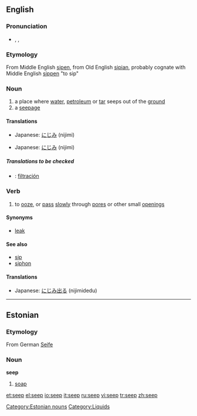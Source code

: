 {{wikipedia}}
==English==

===Pronunciation===
*{{enPR|sēp}}, {{IPA|/siːp/}}, {{SAMPA|/si:p/}}
*:{{rhymes|iːp}}

===Etymology===
From Middle English [[sipen]], from Old English [[sipian]], probably cognate with Middle English [[sippen]] "to sip"

===Noun===
{{en-noun}}
#a place where [[water]], [[petroleum]] or [[tar]] seeps out of the [[ground]]
#a [[seepage]]

====Translations====
{{trans-top|a place where water seeps out of the ground}}
{{trans-mid}}
*Japanese: [[にじみ]] (nijimi)
{{trans-bottom}}

{{trans-top|a seepage}}
{{trans-mid}}
*Japanese: [[にじみ]] (nijimi)
{{trans-bottom}}

=====Translations to be checked=====
<!--Remove this section once all of the translations below have been moved into the tables above.-->
{{checktrans}}
*{{ttbc|Spanish}}: [[filtración]]

===Verb===
{{en-verb}}
# to [[ooze]], or [[pass]] [[slowly]] through [[pore]]s or other small [[opening]]s

====Synonyms====
*[[leak]]

====See also====
*[[sip]]
*[[siphon]]

====Translations====
{{trans-top|to ooze through pores}}
{{trans-mid}}
*Japanese: [[にじみ出る]] (nijimidedu)
{{trans-bottom}}


----

==Estonian==

===Etymology===
From German [[Seife]]

===Noun===
'''seep'''
# [[soap]]

[[Category:Estonian nouns]]
[[Category:Liquids]]

[[et:seep]]
[[el:seep]]
[[io:seep]]
[[it:seep]]
[[ru:seep]]
[[vi:seep]]
[[tr:seep]]
[[zh:seep]]